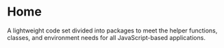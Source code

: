 # Home

A lightweight code set divided into packages to meet the helper functions, classes, and environment needs for all JavaScript-based applications.

